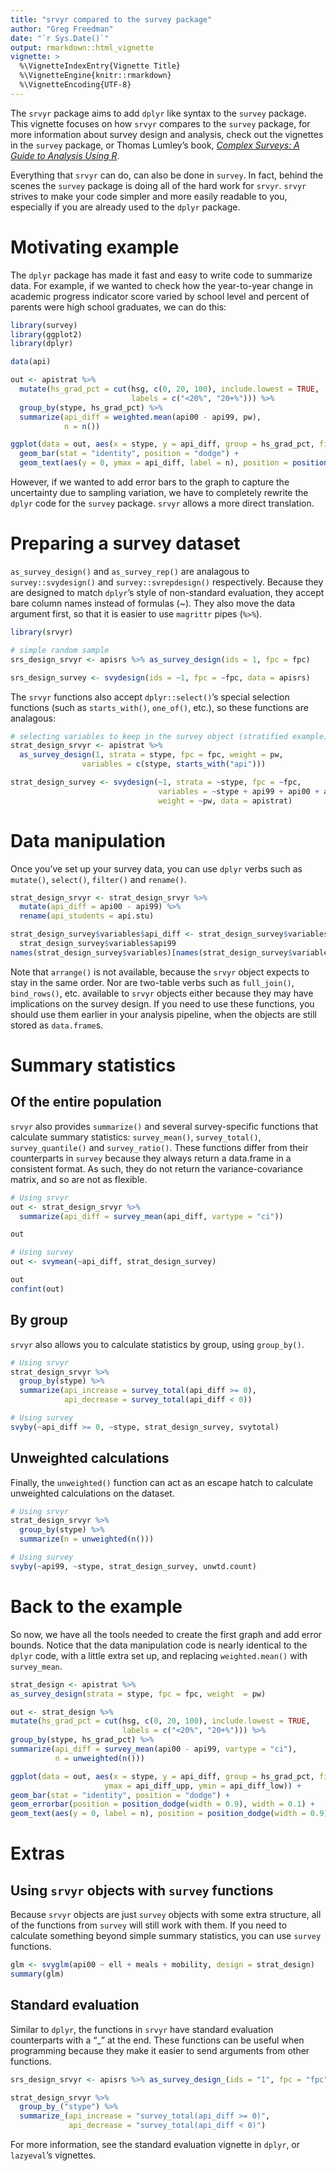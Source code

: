 ```yaml
---
title: "srvyr compared to the survey package"
author: "Greg Freedman"
date: "`r Sys.Date()`"
output: rmarkdown::html_vignette
vignette: >
  %\VignetteIndexEntry{Vignette Title}
  %\VignetteEngine{knitr::rmarkdown}
  %\VignetteEncoding{UTF-8}
---
```


The `srvyr` package aims to add `dplyr` like syntax to the `survey` package.
This vignette focuses on how `srvyr` compares to the `survey` package, for more
information about survey design and analysis, check out the vignettes in the `survey`
package, or Thomas Lumley's book, [*Complex Surveys: A Guide to Analysis
Using R*](http://r-survey.r-forge.r-project.org/svybook/).

Everything that `srvyr` can do, can also be done in `survey`. In fact, behind the scenes
the `survey` package is doing all of the hard work for `srvyr`. 
`srvyr` strives to make your code simpler and more easily readable to you,
especially if you are already used to the `dplyr` package.

# Motivating example

The `dplyr` package has made it fast and easy to write code to summarize data.
For example, if we wanted to check how the year-to-year change in academic progress indicator score
varied by school level and percent of parents were high school graduates, we can do this:

```r
library(survey)
library(ggplot2)
library(dplyr)

data(api)

out <- apistrat %>%
  mutate(hs_grad_pct = cut(hsg, c(0, 20, 100), include.lowest = TRUE,
                           labels = c("<20%", "20+%"))) %>%
  group_by(stype, hs_grad_pct) %>%
  summarize(api_diff = weighted.mean(api00 - api99, pw),
            n = n())

ggplot(data = out, aes(x = stype, y = api_diff, group = hs_grad_pct, fill = hs_grad_pct)) +
  geom_bar(stat = "identity", position = "dodge") +
  geom_text(aes(y = 0, ymax = api_diff, label = n), position = position_dodge(width = 0.9), vjust = -1)
```

However, if we wanted to add error bars to the graph to capture the uncertainty due to sampling
variation, we have to completely rewrite the `dplyr` code for the `survey` package.
`srvyr` allows a more direct translation.

# Preparing a survey dataset

`as_survey_design()` and `as_survey_rep()` are analagous to `survey::svydesign()`
and `survey::svrepdesign()` respectively. Because they are designed to match
`dplyr`'s style of non-standard evaluation, they accept bare column names instead
of formulas (~). They also move the data argument first, so that it is easier to use
`magrittr` pipes (`%>%`).

```r
library(srvyr)

# simple random sample
srs_design_srvyr <- apisrs %>% as_survey_design(ids = 1, fpc = fpc)

srs_design_survey <- svydesign(ids = ~1, fpc = ~fpc, data = apisrs)
```

The `srvyr` functions also accept `dplyr::select()`'s special selection
functions (such as `starts_with()`, `one_of()`, etc.), so these functions are
analagous:
```r
# selecting variables to keep in the survey object (stratified example)
strat_design_srvyr <- apistrat %>%
  as_survey_design(1, strata = stype, fpc = fpc, weight = pw,
                variables = c(stype, starts_with("api")))

strat_design_survey <- svydesign(~1, strata = ~stype, fpc = ~fpc,
                                 variables = ~stype + api99 + api00 + api.stu,
                                 weight = ~pw, data = apistrat)
```

# Data manipulation
Once you've set up your survey data, you can use `dplyr` verbs such as `mutate()`,
`select()`, `filter()` and `rename()`.

```r
strat_design_srvyr <- strat_design_srvyr %>%
  mutate(api_diff = api00 - api99) %>%
  rename(api_students = api.stu)

strat_design_survey$variables$api_diff <- strat_design_survey$variables$api00 -
  strat_design_survey$variables$api99
names(strat_design_survey$variables)[names(strat_design_survey$variables) == "api.stu"] <- "api_students"
```

Note that `arrange()` is not available, because the `srvyr` object expects to stay in
the same order. Nor are two-table verbs such as `full_join()`, `bind_rows()`, etc.
available to `srvyr` objects either because they may have implications on the
survey design. If you need to use these functions, you should use them earlier in your
analysis pipeline, when the objects are still stored as `data.frame`s.

# Summary statistics

## Of the entire population
`srvyr` also provides `summarize()` and several survey-specific functions that calculate
summary statistics: `survey_mean()`, `survey_total()`, `survey_quantile()` and
`survey_ratio()`. These functions differ from their counterparts in `survey` because they
always return a data.frame in a consistent format. As such, they do not return the
variance-covariance matrix, and so are not as flexible.

```r
# Using srvyr
out <- strat_design_srvyr %>%
  summarize(api_diff = survey_mean(api_diff, vartype = "ci"))

out

# Using survey
out <- svymean(~api_diff, strat_design_survey)

out
confint(out)
```

## By group

`srvyr` also allows you to calculate statistics by group, using `group_by()`.
```r
# Using srvyr
strat_design_srvyr %>%
  group_by(stype) %>%
  summarize(api_increase = survey_total(api_diff >= 0),
            api_decrease = survey_total(api_diff < 0))

# Using survey
svyby(~api_diff >= 0, ~stype, strat_design_survey, svytotal)
```

## Unweighted calculations

Finally, the `unweighted()` function can act as an escape hatch to calculate unweighted
calculations on the dataset.

```r
# Using srvyr
strat_design_srvyr %>%
  group_by(stype) %>%
  summarize(n = unweighted(n()))

# Using survey
svyby(~api99, ~stype, strat_design_survey, unwtd.count)
```

# Back to the example

So now, we have all the tools needed to create the first graph and add error bounds.
Notice that the data manipulation code is nearly identical to the `dplyr` code, with a
little extra set up, and replacing `weighted.mean()` with `survey_mean`. 

  ```r
strat_design <- apistrat %>%
  as_survey_design(strata = stype, fpc = fpc, weight  = pw)

out <- strat_design %>%
  mutate(hs_grad_pct = cut(hsg, c(0, 20, 100), include.lowest = TRUE,
                           labels = c("<20%", "20+%"))) %>%
  group_by(stype, hs_grad_pct) %>%
  summarize(api_diff = survey_mean(api00 - api99, vartype = "ci"),
            n = unweighted(n()))

ggplot(data = out, aes(x = stype, y = api_diff, group = hs_grad_pct, fill = hs_grad_pct,
                       ymax = api_diff_upp, ymin = api_diff_low)) +
  geom_bar(stat = "identity", position = "dodge") +
  geom_errorbar(position = position_dodge(width = 0.9), width = 0.1) +
  geom_text(aes(y = 0, label = n), position = position_dodge(width = 0.9), vjust = -1)


```

# Extras

## Using `srvyr` objects with `survey` functions

Because `srvyr` objects are just `survey` objects with some extra structure,
all of the functions from `survey` will still work with them. If you need to calculate
something beyond simple summary statistics, you can use `survey` functions.

```r
glm <- svyglm(api00 ~ ell + meals + mobility, design = strat_design)
summary(glm)
```


## Standard evaluation

Similar to `dplyr`, the functions in `srvyr` have standard evaluation counterparts
with a "_" at the end. These functions can be useful when programming because they
make it easier to send arguments from other functions.

```r
srs_design_srvyr <- apisrs %>% as_survey_design_(ids = "1", fpc = "fpc")

strat_design_srvyr %>%
  group_by_("stype") %>%
  summarize_(api_increase = "survey_total(api_diff >= 0)",
             api_decrease = "survey_total(api_diff < 0)")


```

For more information, see the standard evaluation vignette in `dplyr`, or `lazyeval`'s
vignettes.
